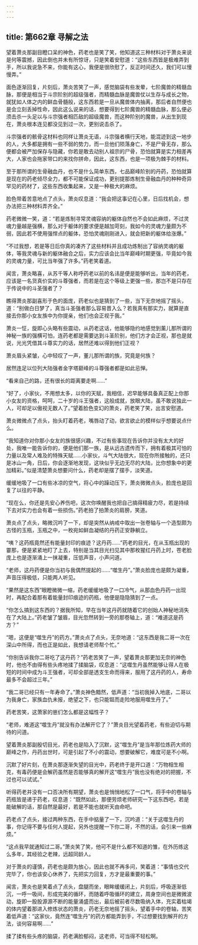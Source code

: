 ```yaml
---
---
---
```

title: 第662章 寻解之法
---



望着萧炎那副目瞪口呆的神色，药老也是笑了笑，他知道这三种材料对于萧炎来说是何等震撼，因此倒也并未有所惊讶，只是笑着安慰道：“这些东西皆是极难弄到手，所以我说急不来，你能有这心，我便是很欣慰了，反正时间还久，我们可以慢慢弄。”

面色逐渐回复，片刻后，萧炎苦笑了一声，感觉脑袋有些发晕，七阶魔兽的精髓血脉，那便是相当于斗宗阶别的超级强者，而精髓血脉是魔兽仗以生存与成长之物，就犹如人体之内的鲜血骨髓般，这东西若是一旦从魔兽体内抽离，那后者自然便也是会立刻丢掉性命，因此这么说来的话，想要得到七阶魔兽的精髓血脉，那么便必须击杀一头足以与斗宗强者相匹敌的超级魔兽，而这种阶别的魔兽，从出生到现在，萧炎根本连见都没见到过一次，更别说击杀了。

斗宗强者的骸骨这材料也同样让萧炎无语，斗宗强者横行天地，能混迹到这一地步的人，大多都是拥有一些不弱的势力，而一旦他们陨落身亡，不是尸骨无存，那么便都会被严加保存与隐藏，你若是敢去动别人祖宗的尸骨，恐怕就算是实力相差再大，人家也会拖家带口的来找你拼命，因此，这东西，也是一项极为棘手的材料。

至于那所谓的生骨融血丹，也不是什么简单东西，七品巅峰阶别的丹药，恐怕就算是现在的药老倾尽全力，都不可能保证成功，更别提那炼制生骨融血丹的种种奇异罕见的药材了，这些东西收集起来，又是一种极大的麻烦。

脸色带着苦意地点了点头，萧炎叹息道：“我会把这事记在心里，日后找机会，想办法把三种材料弄齐全。”

药老微微一笑，道：“若是炼制寻常灵魂容纳的躯体自然也不会如此麻烦，不过灵魂力量越是强横，那么对于躯体的要求便是越加苛刻，我如今的灵魂力量颇为不弱，因此若不使用强悍点的躯体，恐怕灵魂刚刚进入，就会把新的躯体给涨爆。”

“不过我想，若是等日后你真的凑齐了这些材料并且成功炼制出了容纳灵魂的躯体，等我灵魂与新的躯体融合之后，实力应该会比当年巅峰时期更强，毕竟如今我的灵魂力量，可比当年强了许多。”药老笑着道。

闻言，萧炎略喜，从苏千等人称呼药老以前的名讳是便是能够听出，当年的药老，应该是一名货真价实的斗尊强者，而若是在这个等级上更强一些，那岂不是只存在于传说中的斗圣强者了？

瞧得萧炎那副喜形于色的面庞，药老似也是猜到了一些，当下无奈地摇了摇头，道：“别做白日梦了，真当斗圣强者那么容易晋入么？若我真有那实力，就算是直接去你那小女友族中为你提亲，他们也会正视于我。”

萧炎一怔，旋即心头略有些震动，从药老这话，他能够隐约地感觉到薰儿那所谓的神秘一族的强横可怕，连药老都是需要达到斗圣阶别，他们方才会正视，那也是就说，光光凭借其斗尊实力的话，居然还难以得到他们正视？

萧炎眉头紧皱，心中轻叹了一声，董儿那所谓的族，究竟是何族？

居然连足以位列大陆强者金字塔巅峰的斗尊强者都是如此忌惮。

“看来自己的路，还有很长的距离要走啊……”

“好了，小家伙，不用想太多，以你的天赋，我相信，迟早能够具备真正配上你那小女友的资格，呵呵，二十岁的斗王强者，这般成就，放眼大陆，虽不敢说独此一人，可却足以傲视无数人了。”望着脸色变幻的萧炎，药老笑了笑，出言安慰道。

萧炎微微点了点头，抬头盯着药老，嘴唇动了动，欲言欲止的模样似乎想要说点什么。

“我知道你对你那小女友的族很感兴趣，不过有些事现在告诉你并没有太大的好处，我唯一能告诉你的，便是他们那一族，是从远古遗传而下，拥有着极其可怕的力量以及常人难及的特殊天赋……小家伙，斗气大陆很大，现在你所接触的，还只是冰山一角，日后，你会逐渐地发现，这块似乎无边无尽的大陆，比你想象中的更加精彩。”似是清楚萧炎想要问什么，药老却是摆了摆手，淡笑道。

缓缓地吸了一口有些冰凉的空气，将心中的躁动压下，萧炎微微点头，脸庞也是回复了以往的平静。

“现在么，你还是先安心养伤吧，这次你唤醒我也把自己搞得精疲力尽，若是持续下去对实力也会有着一些损伤。”药老拍了拍萧炎的肩膀，笑道。

萧炎点了点头，略微沉吟了一下，却是突然从纳戒中取出一张卷轴与一个造型颇为古怪的玉瓶，玉瓶之中，一枚宛如鲜血凝结的丹药正安静躺立。

“咦？这药瓶竟然还有能量封印的痕迹？这丹药……”药老的目光，在从玉瓶出现的霎那，便是紧紧地盯了上去，特别是当其目光扫见其中那枚猩红丹药上时，苍老脸庞上也是逐渐涌上一抹凝重，压低声音，小声问道。

“老师，这丹药便是你当初与我偶然提起的……“噬生丹”。”萧炎脸庞也是颇为凝重，声音压得极低，只能两人听见。

“果然是这东西”眼瞪微微一缩，药老缓缓地吸了一口冷气，从那血色丹药一出现时，再配合着那有着能量封印痕迹的药瓶，他便是隐隐猜到了一点。

“你怎么搞到这东西的？据我所知，早在当年这丹药就随着它的创始人神秘地消失在了大陆上。”药老皱了皱眉，目光忽然转到一旁的那卷轴上，道：“难道这是药方？”

“嗯，这便是“噬生丹”的药方。”萧炎点了点头，无奈地道：“这东西是我二哥一次在深山中所得，而也正是如此，我想请老师帮个忙。”

“你别告诉我你二哥吃了这丹药？”药老苦笑了一声，望着萧炎那更加无奈的神色时，他也不由得有些头疼地揉了揉脑袋，叹息道：“这噬生丹虽然能够让得人在极短的时间中成为斗王强者，可却全部是透支生命而得来，服用了这丹药的人，寿命最多不会超过三年。”

“我二哥已经只有一年寿命了。”萧炎神色黯然，低声道：“当初我掉入地底，二哥以为我身亡，家族血仇未报，绝望之下，也只能铤而走险地服用噬生丹了。”

药老苦笑，这萧家的崽们怎么都是这幅性子？

“老师，难道这“噬生丹”就没有办法解开它了？”萧炎目光望着药老，有些迫切与期待的问道。

望着萧炎那副殷切目光，药老也是陷入了沉默，这“噬生丹”是当年那位炼药大师的巅峰之作，丹药出世时，可是引起了不小的震动，想要破解它，难度可是不小啊。

沉默了好片刻，在萧炎那逐渐失望的目光中，药老终于是开口道：“万物相生相克，有毒药便是会解药虽然是否能够真的解开这“噬生丹”我也没有绝对的把握，不过也可以试试。”

听得药老并没有一口否决所有期望，萧炎也是悄悄地松了一口气，将手中的卷轴与药瓶皆是递于药老，叹息道：“既然如此，那便劳烦老师研究一下这东西吧，若是能破解的话，那自然是最好，若是不能也就听天由命吧。

药老点了点头，接过两种东西，在手中掂量了一下，沉吟道：“关于这噬生丹的事，你记得不要与任何人提起，另外也提醒一下你二哥，不然的话，会引来一些麻烦。”

“这点我早就通知过二哥。”萧炎笑了笑，他可不是什么都不知道的雏，在外历练这么多年，其经验之老辣，远超同龄人。

对于萧炎的谨慎，药老也是颇为放心，因此也就不再多问，笑着道：“事情也交代完毕了，你也该安心休养了，先把实力回复，方才是最重要的事。”

闻言，萧炎也是笑着点了点头，盘腿而坐，眼眸缓缓闭上，片刻后，呼吸逐渐低沉，一呼一吸间，形成完美的循环，而随着呼吸循环的建立，周身空间也是微微波动，旋即一股股源源不断的能量涌盛而出，最后被前者尽数吸纳入体，充实着枯竭的体内望着那进入修炼状态的萧炎，药老无奈地摇了摇头，望着手中的卷轴，苦笑着低声道：“这家伙，竟然连“噬生丹”的药方都能弄到手，不过想要找到解开的方法，谈何容易啊……”

揉了揉有些头疼的脑袋，药老满脸郁闷，这老师，可当得不轻松啊。